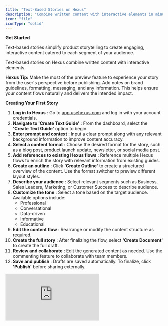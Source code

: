 ```yaml
---
title: "Text-Based Stories on Hexus"
description: "Combine written content with interactive elements in minutes"
icon: "file"
iconType: "solid"
---
```


**Get Started**

Text-based stories simplify product storytelling to create engaging, interactive content catered to each segment of your audience.

Text-based stories on Hexus combine written content with interactive elements.

**Hexus Tip:** Make the most of the preview feature to experience your story from the user's perspective before publishing. Add notes on brand guidelines, formatting, messaging, and any information. This helps ensure your content flows naturally and delivers the intended impact.

**Creating Your First Story**

 1. **Log in to Hexus** : Go to [app.usehexus.com](http://app.usehexus.com) and log in with your account credentials.
 2. **Navigate to 'Create Text Guide'** : From the dashboard, select the **'Create Text Guide'** option to begin.
 3. **Enter prompt and context** : Input a clear prompt along with any relevant background information to improve content accuracy.
 4. **Select a content format** : Choose the desired format for the story, such as a blog post, product launch update, newsletter, or social media post.
 5. **Add references to existing Hexus flows** : Reference multiple Hexus flows to enrich the story with relevant information from existing guides.
 6. **Create an outline** : Click **'Create Outline'** to create a structured overview of the content. Use the format switcher to preview different layout styles.
 7. **Describe your audience** : Select relevant segments such as Business, Sales Leaders, Marketing, or Customer Success to describe audience.
 8. **Customize the tone** : Select a tone based on the target audience. Available options include:
    - Professional
    - Conversational
    - Data-driven
    - Informative
    - Educational
 9. **Edit the content flow** : Rearrange or modify the content structure as required.
10. **Create the full story** : After finalizing the flow, select **'Create Document'** to create the full draft.
11. **Review and collaborate** : Edit the generated content as needed. Use the commenting feature to collaborate with team members.
12. **Save and publish** : Drafts are saved automatically. To finalize, click **'Publish'** before sharing externally.

<div style={{ width:"100%" }}>
<iframe src="https://app.usehexus.com/embed/98a6ccf1-2c92-43cc-9faa-aa65f1fc3a7c?refid=" style={{ width:"100%",height:"500px",border:"0" }} frameBorder="0" allowFullScreen title="Hexus Flow" />

</div>

### **Text-Based Story Elements and Features**

### Hexus offers various features for creating interactive content that resonates with your audience:

1. **Outline generation**: Create quick outlines for multiple formats and edit them easily while keeping your team in the loop
2. **Switch between multiple templates**: Create a step-by-step guide, a product update or a blog as per your customer's needs
3. **Generate content**: Get the final content designed as per the prompts, additional context and your previous Hexus guides
4. **Reference multiple Hexus flows**: Leverage past stories to maintain consistency and improve relevance.
5. **Customize tone**: Set a unique voice or tone per article, ensuring brand consistency across use cases.
6. **Custom interactions**: Add specific number selections (cards or order of the outline) or add your brand guidelines to enhance the content
7. **Image uploads**: Add any supporting image that might further add to the story

<div style={{ width:"100%" }}>
<iframe src="https://app.usehexus.com/embed/8367b1ee-3d92-4186-9f6c-88e7583f8b60?refid=" style={{ width:"100%",height:"500px",border:"0" }} frameBorder="0" allowFullScreen title="Hexus Flow" />

</div>

**Text-Based Story Applications**

Text-based stories work effectively for:

- Product tutorials
- User guides
- Complex information delivery
- Interactive experiences
- Training materials
- Onboarding sequences

**Upcoming updates:**

- AI assistant to help with inline editing
- Native embeds for external links

**FAQs**

<AccordionGroup>
  <Accordion title="1. What types of content can I create with text-based stories?" defaultOpen="false">
    You can create various content types including product tutorials, user guides, interactive experiences, and training materials. The platform is flexible enough to accommodate both simple guides and complex interactive narratives.
  </Accordion>
  <Accordion title="2. How do I preview my story before publishing it?" defaultOpen="false">
    Use the built-in preview feature to experience your story from the user's perspective. This allows you to test the flow and interaction points before sharing with your audience.
  </Accordion>
  <Accordion title="3. Can I modify my story after publishing?" defaultOpen="false">
    Yes, you can make changes to published stories. All edits will be saved as drafts until you choose to publish them again.
  </Accordion>
</AccordionGroup>